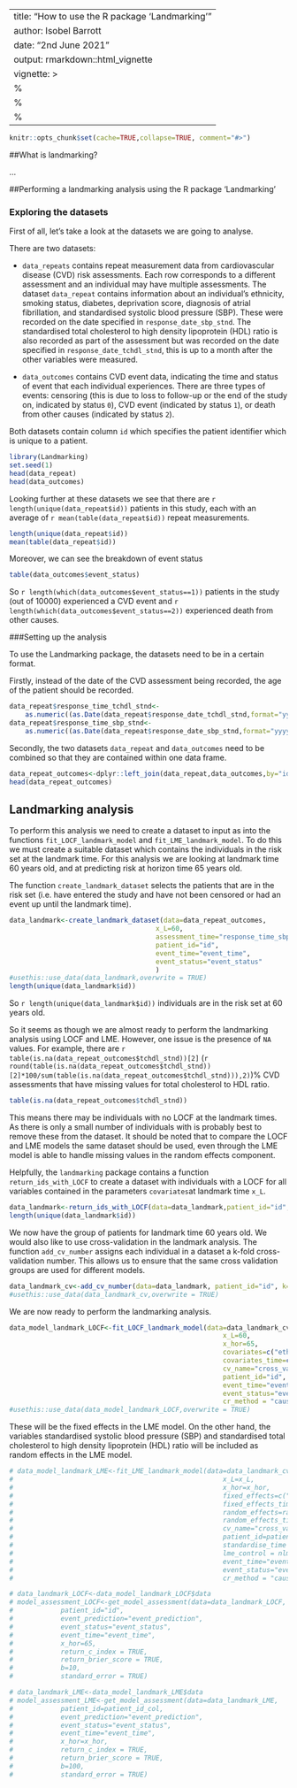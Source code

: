 
---
title: "How to use the R package 'Landmarking'"
author: Isobel Barrott
date: "2nd June 2021"
output: rmarkdown::html_vignette
vignette: >
  %\VignetteIndexEntry{How to use the R package 'Landmarking'}
  %\VignetteEngine{knitr::rmarkdown}
  %\VignetteEncoding{UTF-8}
---


```r
knitr::opts_chunk$set(cache=TRUE,collapse=TRUE, comment="#>")
```
##What is landmarking?

...

##Performing a landmarking analysis using the R package 'Landmarking'

### Exploring the datasets

First of all, let's take a look at the datasets we are going to analyse.

There are two datasets:

* `data_repeats` contains repeat measurement data from cardiovascular disease (CVD) risk assessments. Each row corresponds to a different assessment and an individual may have multiple assessments. The dataset `data_repeat` contains information about an individual's ethnicity, smoking status, diabetes, deprivation score, diagnosis of atrial fibrillation, and standardised systolic blood pressure (SBP). These were recorded on the date specified in `response_date_sbp_stnd`. The standardised total cholesterol to high density lipoprotein (HDL) ratio is also recorded as part of the assessment but was recorded on the date specified in `response_date_tchdl_stnd`, this is up to a month after the other variables were measured.

* `data_outcomes` contains CVD event data, indicating the time and status of event that each individual experiences. There are three types of events: censoring (this is due to loss to follow-up or the end of the study on, indicated by status `0`), CVD event (indicated by status `1`), or death from other causes (indicated by status `2`). 

Both datasets contain column `id` which specifies the patient identifier which is unique to a patient. 

```r
library(Landmarking)
set.seed(1)
head(data_repeat)
head(data_outcomes)

```

Looking further at these datasets we see that there are `r length(unique(data_repeat$id))` patients in this study, each with an average of `r mean(table(data_repeat$id))` repeat measurements.

```r
length(unique(data_repeat$id)) 
mean(table(data_repeat$id))
```

Moreover, we can see the breakdown of event status

```r
table(data_outcomes$event_status)
```

So `r length(which(data_outcomes$event_status==1))` patients in the study (out of 10000) experienced a CVD event and `r length(which(data_outcomes$event_status==2))` experienced death from other causes.


###Setting up the analysis

To use the Landmarking package, the datasets need to be in a certain format.

Firstly, instead of the date of the CVD assessment being recorded, the age of the patient should be recorded.

```r
data_repeat$response_time_tchdl_stnd<-
    as.numeric((as.Date(data_repeat$response_date_tchdl_stnd,format="yyyy-mm-dd")-as.Date(data_repeat$dob,format="yyyy-mm-dd"))/365.25)
data_repeat$response_time_sbp_stnd<-
    as.numeric((as.Date(data_repeat$response_date_sbp_stnd,format="yyyy-mm-dd")-as.Date(data_repeat$dob,format="yyyy-mm-dd"))/365.25)
```

Secondly, the two datasets `data_repeat` and `data_outcomes` need to be combined so that they are contained within one data frame.

```r
data_repeat_outcomes<-dplyr::left_join(data_repeat,data_outcomes,by="id")
head(data_repeat_outcomes)
```

## Landmarking analysis

To perform this analysis we need to create a dataset to input as into the functions `fit_LOCF_landmark_model` and `fit_LME_landmark_model`. To do this we must create a suitable dataset which contains the individuals in the risk set at the landmark time. For this analysis we are looking at landmark time 60 years old, and at predicting risk at horizon time 65 years old.

The function `create_landmark_dataset` selects the patients that are in the risk set (i.e. have entered the study and have not been censored or had an event up until the landmark time).

```r
data_landmark<-create_landmark_dataset(data=data_repeat_outcomes,
                                     x_L=60,
                                     assessment_time="response_time_sbp_stnd",
                                     patient_id="id",
                                     event_time="event_time",
                                     event_status="event_status"
                                     )
#usethis::use_data(data_landmark,overwrite = TRUE)
length(unique(data_landmark$id))
```
So `r length(unique(data_landmark$id))` individuals are in the risk set at 60 years old.


So it seems as though we are almost ready to perform the landmarking analysis using LOCF and LME. However, one issue is the presence of `NA` values. For example,
there are `r table(is.na(data_repeat_outcomes$tchdl_stnd))[2]` (`r round(table(is.na(data_repeat_outcomes$tchdl_stnd))[2]*100/sum(table(is.na(data_repeat_outcomes$tchdl_stnd))),2)`)% CVD assessments that have missing values for total cholesterol to HDL ratio.

```r
table(is.na(data_repeat_outcomes$tchdl_stnd))
```

  This means there may be individuals with no LOCF at the landmark times. As there is only a small number of individuals with  is probably best to remove these from the dataset. It should be noted that to compare the LOCF and LME models the same dataset should be used, even through the LME model is able to handle missing values in the random effects component.

Helpfully, the `landmarking` package contains a function `return_ids_with_LOCF` to create a dataset with individuals with a LOCF for all variables contained in the parameters `covariates`at landmark time `x_L`.

```r
data_landmark<-return_ids_with_LOCF(data=data_landmark,patient_id="id",covariates=c("ethnicity","smoking","diabetes","deprivation","atrial_fibrillation","sbp_stnd","tchdl_stnd"),covariates_time=c(rep("response_time_sbp_stnd",6),"response_time_tchdl_stnd"),x_L=60)
length(unique(data_landmark$id))
```

We now have the group of patients for landmark time 60 years old. We would also like to use cross-validation in the landmark analysis. The function `add_cv_number` assigns each individual in a dataset a k-fold cross-validation number. This allows us to ensure that the same cross validation groups are used for different models.

```r
data_landmark_cv<-add_cv_number(data=data_landmark, patient_id="id", k=10)
#usethis::use_data(data_landmark_cv,overwrite = TRUE)
```
We are now ready to perform the landmarking analysis.

```r
data_model_landmark_LOCF<-fit_LOCF_landmark_model(data=data_landmark_cv,
                                                      x_L=60,
                                                      x_hor=65,
                                                      covariates=c("ethnicity","smoking","diabetes","deprivation","atrial_fibrillation","sbp_stnd","tchdl_stnd"),
                                                      covariates_time=c(rep("response_time_sbp_stnd",6),"response_time_tchdl_stnd"),
                                                      cv_name="cross_validation_number",
                                                      patient_id="id",
                                                      event_time="event_time",
                                                      event_status="event_status",
                                                      cr_method = "cause_specific")
#usethis::use_data(data_model_landmark_LOCF,overwrite = TRUE)
```



These will be the fixed effects in the LME model. On the other hand, the variables standardised systolic blood pressure (SBP) and standardised total cholesterol to high density lipoprotein (HDL) ratio will be included as random effects in the LME model.   

```r
# data_model_landmark_LME<-fit_LME_landmark_model(data=data_landmark_cv,
#                                                     x_L=x_L,
#                                                     x_hor=x_hor,
#                                                     fixed_effects=c("ethnicity","smoking","diabetes","deprivation","atrial_fibrillation"),
#                                                     fixed_effects_time=fixed_effects_time_col,
#                                                     random_effects=random_effects_col,
#                                                     random_effects_time=random_effects_time_col,
#                                                     cv_name="cross_validation_number",
#                                                     patient_id=patient_id_col,
#                                                     standardise_time = TRUE,
#                                                     lme_control = nlme::lmeControl(maxIter=100,msMaxIter=100),
#                                                     event_time="event_time",
#                                                     event_status="event_status",
#                                                     cr_method = "cause_specific")
```

```r
# data_landmark_LOCF<-data_model_landmark_LOCF$data
# model_assessment_LOCF<-get_model_assessment(data=data_landmark_LOCF,
#            patient_id="id",
#            event_prediction="event_prediction",
#            event_status="event_status",
#            event_time="event_time",
#            x_hor=65,
#            return_c_index = TRUE,
#            return_brier_score = TRUE,
#            b=10,
#            standard_error = TRUE)
```


```r
# data_landmark_LME<-data_model_landmark_LME$data
# model_assessment_LME<-get_model_assessment(data=data_landmark_LME,
#            patient_id=patient_id_col,
#            event_prediction="event_prediction",
#            event_status="event_status",
#            event_time="event_time",
#            x_hor=x_hor,
#            return_c_index = TRUE,
#            return_brier_score = TRUE,
#            b=100,
#            standard_error = TRUE)
```


